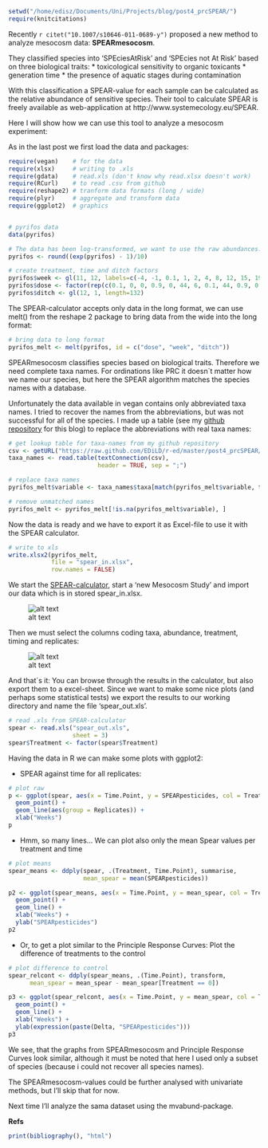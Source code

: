 ```r
setwd("/home/edisz/Documents/Uni/Projects/blog/post4_prcSPEAR/")
require(knitcitations)
```


Recently `r citet("10.1007/s10646-011-0689-y")` proposed a new method to analyze mesocosm data: **SPEARmesocosm**. 

They classified species into 'SPEciesAtRisk' and 'SPEcies not At Risk' based on three biological traits: 
* toxicological sensitivity to organic toxicants
* generation time
* the presence of aquatic stages during contamination

With this classification a SPEAR-value for each sample can be calculated as the relative abundance of sensitive species.
Their tool to calculate SPEAR is freely available as web-application at http://www.systemecology.eu/SPEAR. 

Here I will show how we can use this tool to analyze a mesocosm experiment:


As in the last post we first load the data and packages:
```r
require(vegan)    # for the data
require(xlsx)     # writing to .xls
require(gdata)    # read.xls (don't know why read.xlsx doesn't work)
require(RCurl)    # to read .csv from github
require(reshape2) # tranform data formats (long / wide)
require(plyr)     # aggregate and transform data
require(ggplot2)  # graphics


# pyrifos data
data(pyrifos)

# The data has been log-transformed, we want to use the raw abundances:
pyrifos <- round((exp(pyrifos) - 1)/10)

# create treatment, time and ditch factors
pyrifos$week <- gl(11, 12, labels=c(-4, -1, 0.1, 1, 2, 4, 8, 12, 15, 19, 24))
pyrifos$dose <- factor(rep(c(0.1, 0, 0, 0.9, 0, 44, 6, 0.1, 44, 0.9, 0, 6), 11))
pyrifos$ditch <- gl(12, 1, length=132)
```


The SPEAR-calculator accepts only data in the long format, we can use melt() from the reshape 2 package to bring data from the wide into the long format:
```r
# bring data to long format
pyrifos_melt <- melt(pyrifos, id = c("dose", "week", "ditch"))
```

SPEARmesocosm classifies species based on biological traits. Therefore we need complete taxa names. For ordinations like PRC it doesn´t matter how we name our species, but here the SPEAR algorithm matches the species names with a database.

Unfortunately the data available in vegan contains only abbreviated taxa names. 
I tried to recover the names from the abbreviations, but was not successful for all of the species. 
I made up a table (see my [github repository](https://github.com/EDiLD/r-ed) for this blog) to replace the abbreviations with real taxa names:
```r
# get lookup table for taxa-names from my github repository
csv <- getURL("https://raw.github.com/EDiLD/r-ed/master/post4_prcSPEAR/taxa_names.csv")
taxa_names <- read.table(textConnection(csv), 
                         header = TRUE, sep = ";")

# replace taxa names
pyrifos_melt$variable <- taxa_names$taxa[match(pyrifos_melt$variable, taxa_names$abbrv)]

# remove unmatched names
pyrifos_melt <- pyrifos_melt[!is.na(pyrifos_melt$variable), ]
```

Now the data is ready and we have to export it as Excel-file to use it with the SPEAR calculator.

```r
# write to xls
write.xlsx2(pyrifos_melt, 
            file = "spear_in.xlsx", 
            row.names = FALSE)
```

We start the [SPEAR-calculator](http://www.systemecology.eu/SPEAR), start a 'new Mesocosm Study' and import our data which is in stored spear_in.xlsx.

![alt text](screenshots/1.png)

Then we must select the columns coding taxa, abundance, treatment, timing and replicates:

![alt text](screenshots/2.png)

And that´s it: You can browse through the results in the calculator, but also export them to a excel-sheet.
Since we want to make some nice plots (and perhaps some statistical tests) we export the results to our working directory and name the file 'spear_out.xls'.


```r
# read .xls from SPEAR-calculator
spear <- read.xls("spear_out.xls", 
                  sheet = 3)
spear$Treatment <- factor(spear$Treatment)
```

Having the data in R we can make some plots with ggplot2:

* SPEAR against time for all replicates:

```r
# plot raw
p <- ggplot(spear, aes(x = Time.Point, y = SPEARpesticides, col = Treatment)) +
  geom_point() +
  geom_line(aes(group = Replicates)) +
  xlab("Weeks")
p
```


* Hmm, so many lines... We can plot also only the mean Spear values per treatment and time

```r
# plot means
spear_means <- ddply(spear, .(Treatment, Time.Point), summarise, 
                     mean_spear = mean(SPEARpesticides))

p2 <- ggplot(spear_means, aes(x = Time.Point, y = mean_spear, col = Treatment)) +
  geom_point() +
  geom_line() +
  xlab("Weeks") +
  ylab("SPEARpesticides")
p2
```


* Or, to get a plot similar to the Principle Response Curves: Plot the difference of treatments to the control

```r
# plot difference to control
spear_relcont <- ddply(spear_means, .(Time.Point), transform, 
      mean_spear = mean_spear - mean_spear[Treatment == 0])

p3 <- ggplot(spear_relcont, aes(x = Time.Point, y = mean_spear, col = Treatment)) +
  geom_point() +
  geom_line() +
  xlab("Weeks") +
  ylab(expression(paste(Delta, "SPEARpesticides")))
p3
```

We see, that the graphs from SPEARmesocosm and Principle Response Curves look similar,
although it must be noted that here I used only a subset of species (because i could not recover all species names).

The SPEARmesocosm-values could be further analysed with univariate methods, but I'll skip that for now.

Next time I'll analyze the sama dataset using the mvabund-package.


**Refs**

```r
print(bibliography(), "html")
```


